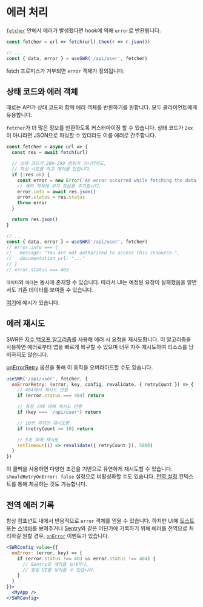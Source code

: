
# 에러 처리

[`fetcher`](/docs/data-fetching) 안에서 에러가 발생했다면 hook에 의해 `error`로 반환됩니다.

```js
const fetcher = url => fetch(url).then(r => r.json())

// ...
const { data, error } = useSWR('/api/user', fetcher)
```

fetch 프로미스가 거부되면 `error` 객체가 정의됩니다.

## 상태 코드와 에러 객체
때로는 API가 상태 코드와 함께 에러 객체를 반환하기를 원합니다.
모두 클라이언트에게 유용합니다.

`fetcher`가 더 많은 정보를 반환하도록 커스터마이징 할 수 있습니다. 상태 코드가 `2xx`이 아니라면
JSON으로 파싱할 수 있더라도 이를 에러로 간주합니다.

```js
const fetcher = async url => {
  const res = await fetch(url)

  // 상태 코드가 200-299 범위가 아니더라도,
  // 파싱 시도를 하고 에러를 던집니다.
  if (!res.ok) {
    const error = new Error('An error occurred while fetching the data.')
    // 에러 객체에 부가 정보를 추가합니다.
    error.info = await res.json()
    error.status = res.status
    throw error
  }

  return res.json()
}

// ...
const { data, error } = useSWR('/api/user', fetcher)
// error.info === {
//   message: "You are not authorized to access this resource.",
//   documentation_url: "..."
// }
// error.status === 403
```

<Callout emoji="💡">
  <code>데이터</code>와 <code>에러</code>는 동시에 존재할 수 있습니다. 따라서 UI는 예정된 요청이 실패했음을 알면서도
  기존 데이터를 보여줄 수 있습니다.
</Callout>

[여기](/examples/error-handling)에 예시가 있습니다.

## 에러 재시도

SWR은 [지수 백오프 알고리즘](https://en.wikipedia.org/wiki/Exponential_backoff)를 사용해 에러 시 요청을 재시도합니다.
이 알고리즘을 사용하면 에러로부터 앱을 빠르게 복구할 수 있으며 너무 자주 재시도하여 리소스를 낭비하지도 않습니다.

[onErrorRetry](/docs/options#options) 옵션을 통해 이 동작을 오버라이드할 수도 있습니다.

```js
useSWR('/api/user', fetcher, {
  onErrorRetry: (error, key, config, revalidate, { retryCount }) => {
    // 404에서 재시도 안함
    if (error.status === 404) return

    // 특정 키에 대해 재시도 안함
    if (key === '/api/user') return

    // 10번 까지만 재시도함
    if (retryCount >= 10) return

    // 5초 후에 재시도
    setTimeout(() => revalidate({ retryCount }), 5000)
  }
})
```

이 콜백을 사용하면 다양한 조건을 기반으로 유연하게 재시도할 수 있습니다. `shouldRetryOnError: false` 설정으로 비활성화할 수도 있습니다.
[전역 설정](/docs/global-configuration) 컨텍스트를 통해 제공하는 것도 가능합니다.

## 전역 에러 기록

항상 컴포넌트 내에서 반응적으로 `error` 객체를 얻을 수 있습니다. 
하지만 UI에 [토스트](https://vercel.com/design/toast) 또는 [스낵바](https://material.io/components/snackbars)를 보여주거나 [Sentry](https://sentry.io)와 같은 어딘가에 기록하기 위해 에러를 전역으로 처리하길 원할 경우, 
[`onError`](/docs/options#options) 이벤트가 있습니다.

```jsx
<SWRConfig value={{
  onError: (error, key) => {
    if (error.status !== 403 && error.status !== 404) {
      // Sentry로 에러를 보내거나,
      // 알림 UI를 보여줄 수 있습니다.
    }
  }
}}>
  <MyApp />
</SWRConfig>
```

